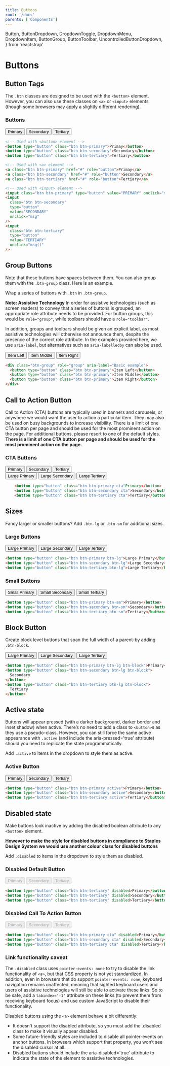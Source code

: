 ```yaml
---
title: Buttons
root: '/docs'
parents: ['Components']
---
```


  Button,
  ButtonDropdown,
  DropdownToggle,
  DropdownMenu,
  DropdownItem,
  ButtonGroup,
  ButtonToolbar,
  UncontrolledButtonDropdown,
} from 'reactstrap'


# Buttons

## Button Tags

The `.btn` classes are designed to be used with the `<button>` element. However, you can also use these classes on `<a>` or `<input>` elements (though some browsers may apply a slightly different rendering).

### Buttons

<ComponentPreview>
  <Button color="primary" className="mr-2">
    Primary
  </Button>
  <Button color="secondary" className="mr-2">
    Secondary
  </Button>
  <Button color="tertiary" className="mr-2">
    Tertiary
  </Button>
</ComponentPreview>

```html
<!-- Used with <button> element -->
<button type="button" class="btn btn-primary">Primay</button>
<button type="button" class="btn btn-secondary">Secondary</button>
<button type="button" class="btn btn-tertiary">Tertiary</button>

<!-- Used with <a> element -->
<a class="btn btn-primary" href="#" role="button">Primay</a>
<a class="btn btn-secondary" href="#" role="button">Secondary</a>
<a class="btn btn-tertiary" href="#" role="button">Tertiary</a>

<!-- Used with <input> element -->
<input class="btn btn-primary" type="button" value="PRIMARY" onclick="msg()" />
<input
  class="btn btn-secondary"
  type="button"
  value="SECONDARY"
  onclick="msg"
/>
<input
  class="btn btn-tertiary"
  type="button"
  value="TERTIARY"
  onclick="msg()"
/>
```

## Group Buttons

Note that these buttons have spaces between them. You can also group them with the `.btn-group` class. Here is an example.

Wrap a series of buttons with `.btn` in `.btn-group`.

**Note: Assistive Technology**
In order for assistive technologies (such as screen readers) to convey that a series of buttons is grouped, an appropriate role attribute needs to be provided. For button groups, this would be `role="group"`, while toolbars should have a `role="toolbar"`.

In addition, groups and toolbars should be given an explicit label, as most assistive technologies will otherwise not announce them, despite the presence of the correct role attribute. In the examples provided here, we use `aria-label`, but alternatives such as `aria-labelledby` can also be used.

<ComponentPreview>
  <ButtonGroup>
    <Button>Item Left</Button>
    <Button>Item Middle</Button>
    <Button>Item Right</Button>
  </ButtonGroup>
</ComponentPreview>

```html
<div class="btn-group" role="group" aria-label="Basic example">
  <button type="button" class="btn btn-primary">Item Left</button>
  <button type="button" class="btn btn-primary">Item Middle</button>
  <button type="button" class="btn btn-primary">Item Right</button>
</div>
```

## Call to Action Button

Call to Action (CTA) buttons are typically used in banners and carousels, or anywhere we would want the user to action a particular item. They may also be used on busy backgrounds to increase visibility. There is a limit of one CTA button per page and should be used for the most prominent action on the page. For additional buttons, please resort to one of the default styles.
**There is a limit of one CTA button per page and should be used for the most prominent action on the page.**

### CTA Buttons

<ComponentPreview>
  <Button color="primary" className="mr-2 cta">
    Primary
  </Button>
  <Button color="secondary" className="mr-2 cta">
    Secondary
  </Button>
  <Button color="tertiary" className="mr-2 cta">
    Tertiary
  </Button>
  <br />
  <Button color="primary" className="mr-2 mt-3 cta" size="lg">
    Large Primary
  </Button>
  <Button color="secondary" className="mr-2 mt-3 cta" size="lg">
    Large Secondary
  </Button>
  <Button color="tertiary" className="mr-2 mt-3 cta" size="lg">
    Large Tertiary
  </Button>
</ComponentPreview>

```html
    <button type="button" class="btn btn-primary cta"Primary</button>
    <button type="button" class="btn btn-secondary cta">Secondary</button>
    <button type="button" class="btn btn-tertiary cta">Tertiary</button>
```

## Sizes

Fancy larger or smaller buttons? Add `.btn-lg` or `.btn-sm` for additional sizes.

### Large Buttons

<ComponentPreview>
  <Button color="primary" className="mr-2" size="lg">
    Large Primary
  </Button>
  <Button color="secondary" className="mr-2" size="lg">
    Large Secondary
  </Button>
  <Button color="tertiary" className="mr-2" size="lg">
    Large Tertiary
  </Button>
</ComponentPreview>

```html
<button type="button" class="btn btn-primary btn-lg">Large Primary</button>
<button type="button" class="btn btn-secondary btn-lg">Large Secondary</button>
<button type="button" class="btn btn-tertiary btn-lg">Large Tertiary</button>
```

### Small Buttons

<ComponentPreview>
  <Button color="primary" className="mr-2" size="sm">
    Small Primary
  </Button>
  <Button color="secondary" className="mr-2" size="sm">
    Small Secondary
  </Button>
  <Button color="tertiary" className="mr-2" size="sm">
    Small Tertiary
  </Button>
</ComponentPreview>

```html
<button type="button" class="btn btn-primary btn-sm">Primary</button>
<button type="button" class="btn btn-secondary btn-sm">Secondary</button>
<button type="button" class="btn btn-tertiary btn-sm">Tertiary</button>
```

## Block Button

Create block level buttons that span the full width of a parent-by adding `.btn-block`.

<ComponentPreview>
  <Button color="primary" size="lg" block>
    Large Primary
  </Button>
  <Button color="secondary" size="lg" block>
    Large Secondary
  </Button>
  <Button color="tertiary" size="lg" block>
    Large Tertiary
  </Button>
</ComponentPreview>

```html
<button type="button" class="btn btn-primary btn-lg btn-block">Primary</button>
<button type="button" class="btn btn-secondary btn-lg btn-block">
  Secondary
</button>
<button type="button" class="btn btn-tertiary btn-lg btn-block">
  Tertiary
</button>
```

## Active state

Buttons will appear pressed (with a darker background, darker border and inset shadow) when active. There’s no need to add a class to `<button>`s as they use a pseudo-class. However, you can still force the same active appearance with `.active` (and include the aria-pressed='true' attribute) should you need to replicate the state programmatically.

Add `.active` to items in the dropdown to style them as active.

### Active Button

<ComponentPreview>
  <Button color="primary" active className="mr-2">
    Primary
  </Button>
  <Button color="secondary" active className="mr-2">
    Secondary
  </Button>
  <Button color="tertiary" active className="mr-2">
    Tertiary
  </Button>
</ComponentPreview>

```html
<button type="button" class="btn btn-primary active">Primary</button>
<button type="button" class="btn btn-secondary active">Secondary</button>
<button type="button" class="btn btn-tertiary active">Tertiary</button>
```

## Disabled state

Make buttons look inactive by adding the disabled boolean attribute to any `<button>` element.

**However to make the style for disabled buttons in compliance to Staples Design System we would use another colour class for disabled buttons**

Add `.disabled` to items in the dropdown to style them as disabled.

### Disabled Default Button

<ComponentPreview>
  <Button color="primary" disabled className="mr-2">
    Primary
  </Button>
  <Button color="secondary" disabled className="mr-2">
    Secondary
  </Button>
  <Button color="tertiary" disabled className="mr-2">
    Tertiary
  </Button>
</ComponentPreview>

```html
<button type="button" class="btn btn-tertiary" disabled>Primary</button>
<button type="button" class="btn btn-tertiary" disabled>Secondary</button>
<button type="button" class="btn btn-tertiary" disabled>Tertiary</button>
```

### Disabled Call To Action Button

<ComponentPreview>
  <Button color="primary" disabled className="mr-2 cta">
    Primary
  </Button>
  <Button color="secondary" disabled className="mr-2 cta">
    Secondary
  </Button>
  <Button color="tertiary" disabled className="mr-2 cta">
    Tertiary
  </Button>
</ComponentPreview>

```html
<button type="button" class="btn btn-primary cta" disabled>Primary</button>
<button type="button" class="btn btn-secondary cta" disabled>Secondary</button>
<button type="button" class="btn btn-tertiary cta" disabled>Tertiary</button>
```

### Link functionality caveat

The `.disabled` class uses `pointer-events: none` to try to disable the link functionality of `<a>`, but that CSS property is not yet standardized. In addition, even in browsers that do support `pointer-events: none`, keyboard navigation remains unaffected, meaning that sighted keyboard users and users of assistive technologies will still be able to activate these links. So to be safe, add a `tabindex='-1'` attribute on these links (to prevent them from receiving keyboard focus) and use custom JavaScript to disable their functionality.

Disabled buttons using the `<a>` element behave a bit differently:

<ul>
  <li>
    It doesn't support the disabled attribute, so you must add the .disabled
    class to make it visually appear disabled.
  </li>
  <li>
    Some future-friendly styles are included to disable all pointer-events on
    anchor buttons. In browsers which support that property, you won’t see the
    disabled cursor at all.
  </li>
  <li>
    Disabled buttons should include the aria-disabled='true' attribute to
    indicate the state of the element to assistive technologies.
  </li>
</ul>

<!-- ## Button Dropdowns

Any single `.btn` can be turned into a dropdown toggle with some markup changes. Here’s how you can put them to work with `<button>` elements:

### Dropdown Button with Links and Dropdown Header

<ComponentPreview>
    <UncontrolledButtonDropdown>
        <DropdownToggle caret>
            Dropdown
        </DropdownToggle>
        <DropdownMenu>
            <DropdownItem header>Header</DropdownItem>
            <DropdownItem disabled>Action</DropdownItem>
            <DropdownItem>Another Action</DropdownItem>
            <DropdownItem divider />
            <DropdownItem>Another Action</DropdownItem>
        </DropdownMenu>
    </UncontrolledButtonDropdown>
</ComponentPreview>


    <div class="dropdown">
        <button class="btn btn-primary dropdown-toggle" type="button" id="dropdownMenuButton" data-toggle="dropdown" aria-haspopup="true" aria-expanded="false">
            Dropdown button
        </button>
        <div class="dropdown-menu" aria-labelledby="dropdownMenuButton">
            <h6 class="dropdown-header">Dropdown header</h6>
            <a class="dropdown-item" href="#">Action</a>
            <a class="dropdown-item" href="#">Another action</a>
            <a class="dropdown-item" href="#">Something else here</a>
        </div>
    </div>


## Drop variations

Trigger dropdown menus to the left of elements by adding `.dropleft .dropright .dropup` to the parent element.

<ComponentPreview>
    <UncontrolledButtonDropdown direction="up">
            <DropdownToggle caret>
                Dropup
            </DropdownToggle>
            <DropdownMenu>
                <DropdownItem>Another Action</DropdownItem>
                <DropdownItem>Another Action</DropdownItem>
            </DropdownMenu>
    </UncontrolledButtonDropdown>

    <UncontrolledButtonDropdown direction="left">
            <DropdownToggle caret>
                Dropleft
            </DropdownToggle>
            <DropdownMenu>
                <DropdownItem>Another Action</DropdownItem>
                <DropdownItem>Another Action</DropdownItem>
            </DropdownMenu>
    </UncontrolledButtonDropdown>

    <UncontrolledButtonDropdown direction="right">
            <DropdownToggle caret>
                Dropleft
            </DropdownToggle>
            <DropdownMenu>
                <DropdownItem>Another Action</DropdownItem>
                <DropdownItem>Another Action</DropdownItem>
            </DropdownMenu>
    </UncontrolledButtonDropdown>

</ComponentPreview>

```  html
    <div class="btn-group dropup">
        <button type="button" class="btn btn-secondary dropdown-toggle" data-toggle="dropdown" aria-haspopup="true" aria-expanded="false">
            Dropleft
        </button>
        <div class="dropdown-menu" aria-labelledby="dropdownMenuButton">
            <a class="dropdown-item" href="#">Action</a>
            <a class="dropdown-item" href="#">Another action</a>
            <a class="dropdown-item" href="#">Something else here</a>
        </div>
    </div>

    <div class="btn-group dropleft">
        <button type="button" class="btn btn-secondary dropdown-toggle" data-toggle="dropdown" aria-haspopup="true" aria-expanded="false">
            Dropleft
        </button>
        <div class="dropdown-menu" aria-labelledby="dropdownMenuButton">
            <a class="dropdown-item" href="#">Action</a>
            <a class="dropdown-item" href="#">Another action</a>
            <a class="dropdown-item" href="#">Something else here</a>
        </div>
    </div>

    <div class="btn-group dropright">
        <button type="button" class="btn btn-secondary dropdown-toggle" data-toggle="dropdown" aria-haspopup="true" aria-expanded="false">
            Dropleft
        </button>
        <div class="dropdown-menu" aria-labelledby="dropdownMenuButton">
            <a class="dropdown-item" href="#">Action</a>
            <a class="dropdown-item" href="#">Another action</a>
            <a class="dropdown-item" href="#">Something else here</a>
        </div>
    </div>


## Split Button

Similarly, create split button dropdowns with virtually the same markup as single button dropdowns, but with the addition of `.dropdown-toggle-split` for proper spacing around the dropdown caret.

We use this extra class to reduce the horizontal padding on either side of the caret by 25% and remove the `margin-left` that’s added for regular button dropdowns. Those extra changes keep the caret centered in the split button and provide a more appropriately sized hit area next to the main button.

### Split Button and Dropdown Divider

    <div class="btn-group">
        <button type="button" class="btn btn-danger">Action</button>
        <button type="button" class="btn btn-danger dropdown-toggle dropdown-toggle-split" data-toggle="dropdown" aria-haspopup="true" aria-expanded="false">
        <span class="sr-only">Toggle Dropdown</span>
      </button>
        <div class="dropdown-menu">
            <a class="dropdown-item" href="#">Action</a>
            <a class="dropdown-item" href="#">Another action</a>
            <a class="dropdown-item" href="#">Something else here</a>
            <div class="dropdown-divider"></div>
            <a class="dropdown-item" href="#">Separated link</a>
        </div>
    </div>
```

## Split Dropleft

Trigger dropdown menus to the left of elements by adding `.dropleft` to the parent element.

### Split Dropleft Button

    <div class="btn-group">
        <div class="btn-group dropleft" role="group">
            <button type="button" class="btn btn-secondary dropdown-toggle dropdown-toggle-split" data-toggle="dropdown" aria-haspopup="true" aria-expanded="false">
          <span class="sr-only">Toggle Dropleft</span>
        </button>
            <div class="dropdown-menu" aria-labelledby="dropdownMenuButton">
                <a class="dropdown-item" href="#">Action</a>
                <a class="dropdown-item" href="#">Another action</a>
                <a class="dropdown-item" href="#">Something else here</a>
            </div>
        </div>
        <button type="button" class="btn btn-secondary">
        Split dropleft
      </button>
    </div>
```

## Split Dropright

Trigger dropdown menus to the right of elements by adding `.dropright` to the parent element.

### Split Dropright Button

    <div class="btn-group dropright">
        <button type="button" class="btn btn-secondary">
        Split dropright
      </button>
        <button type="button" class="btn btn-secondary dropdown-toggle dropdown-toggle-split" data-toggle="dropdown" aria-haspopup="true" aria-expanded="false">
        <span class="sr-only">Toggle Dropright</span>
      </button>
        <div class="dropdown-menu" aria-labelledby="dropdownMenuButton">
            <a class="dropdown-item" href="#">Action</a>
            <a class="dropdown-item" href="#">Another action</a>
            <a class="dropdown-item" href="#">Something else here</a>
        </div>
    </div>
```

## Split Dropup

Trigger dropdown menus above elements by adding `.dropup` to the parent element.

### Split Dropup Button

    <div class="btn-group dropup">
        <button type="button" class="btn btn-secondary">
        Split dropup
      </button>
        <button type="button" class="btn btn-secondary dropdown-toggle dropdown-toggle-split" data-toggle="dropdown" aria-haspopup="true" aria-expanded="false">
        <span class="sr-only">Toggle Dropdown</span>
      </button>
        <div class="dropdown-menu" aria-labelledby="dropdownMenuButton">
            <a class="dropdown-item" href="#">Action</a>
            <a class="dropdown-item" href="#">Another action</a>
            <a class="dropdown-item" href="#">Something else here</a>
        </div>
    </div> -->
